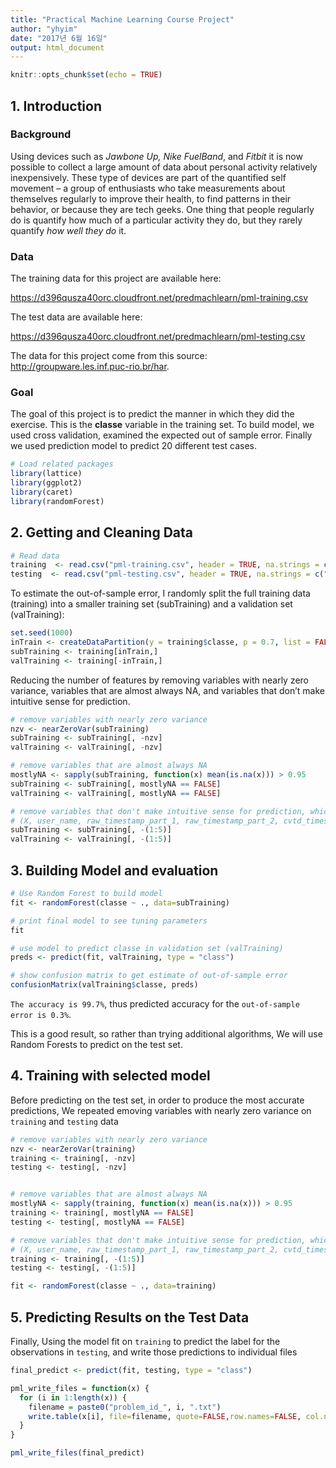 ---
title: "Practical Machine Learning Course Project"
author: "yhyim"
date: "2017년 6월 16일"
output: html_document
---

```{r setup, include=FALSE}
knitr::opts_chunk$set(echo = TRUE)
```

## 1. Introduction


### Background
Using devices such as *Jawbone Up, Nike FuelBand*, and *Fitbit* it is now possible to collect a large amount of data about personal activity relatively inexpensively. These type of devices are part of the quantified self movement – a group of enthusiasts who take measurements about themselves regularly to improve their health, to find patterns in their behavior, or because they are tech geeks. One thing that people regularly do is quantify how much of a particular activity they do, but they rarely quantify *how well they do* it.

### Data

The training data for this project are available here:

<https://d396qusza40orc.cloudfront.net/predmachlearn/pml-training.csv>

The test data are available here:

<https://d396qusza40orc.cloudfront.net/predmachlearn/pml-testing.csv>

The data for this project come from this source: <http://groupware.les.inf.puc-rio.br/har>. 


### Goal
The goal of this project is to predict the manner in which they did the exercise. This is the **classe** variable in the training set. To build model, we used cross validation, examined the expected out of sample error. Finally we used prediction model to predict 20 different test cases.

```{r}
# Load related packages
library(lattice)
library(ggplot2)
library(caret)
library(randomForest)
```

## 2. Getting and Cleaning Data

```{r}
# Read data
training  <- read.csv("pml-training.csv", header = TRUE, na.strings = c("NA", "", "#DIV/0!"))
testing  <- read.csv("pml-testing.csv", header = TRUE, na.strings = c("NA", "", "#DIV/0!"))

```

To estimate the out-of-sample error, I randomly split the full training data (training) into a smaller training set (subTraining) and a validation set (valTraining):
```{r}
set.seed(1000)
inTrain <- createDataPartition(y = training$classe, p = 0.7, list = FALSE)
subTraining <- training[inTrain,]
valTraining <- training[-inTrain,]
```

Reducing the number of features by removing variables with nearly zero variance, variables that are almost always NA, and variables that don’t make intuitive sense for prediction. 
```{r}
# remove variables with nearly zero variance
nzv <- nearZeroVar(subTraining)
subTraining <- subTraining[, -nzv]
valTraining <- valTraining[, -nzv]

# remove variables that are almost always NA
mostlyNA <- sapply(subTraining, function(x) mean(is.na(x))) > 0.95
subTraining <- subTraining[, mostlyNA == FALSE]
valTraining <- valTraining[, mostlyNA == FALSE]

# remove variables that don't make intuitive sense for prediction, which happen to be the first five variables 
# (X, user_name, raw_timestamp_part_1, raw_timestamp_part_2, cvtd_timestamp)
subTraining <- subTraining[, -(1:5)]
valTraining <- valTraining[, -(1:5)]
```

## 3. Building Model and evaluation

```{r}
# Use Random Forest to build model
fit <- randomForest(classe ~ ., data=subTraining)

# print final model to see tuning parameters
fit

# use model to predict classe in validation set (valTraining)
preds <- predict(fit, valTraining, type = "class")

# show confusion matrix to get estimate of out-of-sample error
confusionMatrix(valTraining$classe, preds)
```

`The accuracy is 99.7%`, thus predicted accuracy for the `out-of-sample error is 0.3%`.

This is a good result, so rather than trying additional algorithms, We will use Random Forests to predict on the test set.


## 4. Training with selected model
Before predicting on the test set, in order to produce the most accurate predictions, We repeated emoving variables with nearly zero variance on `training` and `testing` data
```{r}
# remove variables with nearly zero variance
nzv <- nearZeroVar(training)
training <- training[, -nzv]
testing <- testing[, -nzv]


# remove variables that are almost always NA
mostlyNA <- sapply(training, function(x) mean(is.na(x))) > 0.95
training <- training[, mostlyNA == FALSE]
testing <- testing[, mostlyNA == FALSE]

# remove variables that don't make intuitive sense for prediction, which happen to be the first five variables 
# (X, user_name, raw_timestamp_part_1, raw_timestamp_part_2, cvtd_timestamp)
training <- training[, -(1:5)]
testing <- testing[, -(1:5)]

fit <- randomForest(classe ~ ., data=training)
```

## 5. Predicting Results on the Test Data

Finally, Using the model fit on `training` to predict the label for the observations in `testing`, and write those predictions to individual files
```{r}

final_predict <- predict(fit, testing, type = "class")
```


```{r}
pml_write_files = function(x) {
  for (i in 1:length(x)) {
    filename = paste0("problem_id_", i, ".txt")
    write.table(x[i], file=filename, quote=FALSE,row.names=FALSE, col.names=FALSE)
  }
}

pml_write_files(final_predict)
```